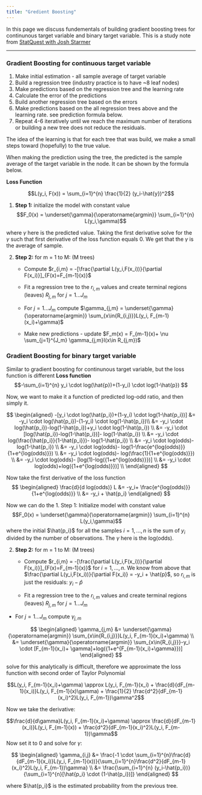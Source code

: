 ```yaml
---
title: "Gredient Boosting"
---
```


In this page we discuss fundementals of building gradient boosting trees for continunous target variable and binary target variable. This is a study note from [StatQuest with Josh Starmer](https://www.youtube.com/channel/UCtYLUTtgS3k1Fg4y5tAhLbw)

********

### Gradient Boosting for continuous target variable

1. Make initial estimation - all sample average of target variable
2. Build a regression tree (industry practice is to have ~8 leaf nodes)
3. Make predictions based on the regression tree and the learning rate
4. Calculate the error of the predictions
5. Build another regression tree based on the errors
6. Make predictions based on the all regression trees above and the learning rate. see prediction formula below.
7. Repeat 4-6 iteratively until we reach the maximum number of iterations or building a new tree does not reduce the residuals.

The idea of the learning is that for each tree that was build, we make a small steps toward (hopefully) to the true value.


When making the prediction using the tree, the predicted is the sample average of the target variable in the node. It can be shown by the formula below.

**Loss Function**

$$L(y_i, F(x)) = \sum_{i=1}^{n} \frac{1}{2} (y_i-\hat{y})^2$$

1. **Step 1:** initialize the model with constant value
$$F_0(x) = \underset{\gamma}{\operatorname{argmin}} \sum_{i=1}^{n} L(y_i,\gamma)$$

where $\gamma$ here is the predicted value. Taking the first derivative solve for the $\gamma$ such that first derivative of the loss function equals 0. We get that the $\gamma$ is the average of sample.

2. **Step 2:** for m = 1 to M: (M trees)

    * Compute 
$r_{i,m} = -[\frac{\partial L(y_i,F(x_i))}{\partial F(x_i)}]_{F(x)=F_{m-1}(x)}$

    * Fit a regression tree to the 
$r_{i,m}$ values and create terminal regions (leaves) 
$R_{j,m}$ for $j= 1...J_m$

    * For 
$j=1...J_m$ compute 
$\gamma_{j,m} = \underset{\gamma}{\operatorname{argmin}} \sum_{x\in{R_{i,j}}}L(y_i, F_{m-1}(x_i)+\gamma)$

    * Make new predictions - update 
$F_m(x) = F_{m-1}(x)+ \nu \sum_{j=1}^{J_m} \gamma_{j,m}I(x\in R_{j,m})$


### Gradient Boosting for binary target variable
Similar to gradient boosting for continunous target variable, but the loss function is different
**Loss function**
$$-\sum_{i=1}^{n} y_i \cdot log(\hat{p})+(1-y_i) \cdot log(1-\hat{p}) $$

Now, we want to make it a function of predicted log-odd ratio, and then simply it.


$$
\begin{aligned}
-[y_i \cdot log(\hat{p_i})+(1-y_i) \cdot log(1-\hat{p_i})] &=  -y_i \cdot log(\hat{p_i})-(1-y_i) \cdot log(1-\hat{p_i})\\
&= -y_i \cdot log(\hat{p_i})-log(1-\hat{p_i})+y_i \cdot log(1-\hat{p_i}) \\
&= -y_i \cdot [log(\hat{p_i})-log(1-\hat{p_i})]-  log(1-\hat{p_i}) \\
&= -y_i \cdot log(\frac{\hat{p_i}}{1-\hat{p_i}})-  log(1-\hat{p_i}) \\
&= -y_i \cdot log(odds)-  log(1-\hat{p_i}) \\
&= -y_i \cdot log(odds)- log(1-\frac{e^{log(odds)}}{1+e^{log(odds)}}) \\
&= -y_i \cdot log(odds)- log(\frac{1}{1+e^{log(odds)}}) \\
&= -y_i \cdot log(odds)- [log(1)-log({1+e^{log(odds)}})] \\
&= -y_i \cdot log(odds)+log({1+e^{log(odds)}})] \\
\end{aligned}
$$

Now take the first derivative of the loss function
$$
\begin{aligned}
\frac{d}{d log(odds)} L &= -y_i+ \frac{e^{log(odds)}}{1+e^{log(odds)}} \\
&= -y_i + \hat{p_i}
\end{aligned}
$$

Now we can do the 
1. Step 1: Initialize model with constant value 
$$F_0(x) = \underset{\gamma}{\operatorname{argmin}} \sum_{i=1}^{n} L(y_i,\gamma)$$
where the initial $\hat{p_i}$ for all the samples $i= 1,...,n$ is the sum of $y_i$ divided by the number of observations. The $\gamma$ here is the log(odds).

2. **Step 2:** for m = 1 to M: (M trees)
    * Compute 
$r_{i,m} = -[\frac{\partial L(y_i,F(x_i))}{\partial F(x_i)}]_{F(x)=F_{m-1}(x)}$
 for $i = 1,...,n$. We know from above that $\frac{\partial L(y_i,F(x_i))}{\partial F(x_i)} = -y_i + \hat{p}$, so $r_{i,m}$ is just the residuals: $y_i- \hat{p}$

    * Fit a regression tree to the 
$r_{i,m}$ values and create terminal regions (leaves) 
$R_{j,m}$ for $j= 1...J_m$

* For 
$j=1...J_m$ compute 
$\gamma_{j,m}$

$$
\begin{aligned}
\gamma_{j,m} &= \underset{\gamma}{\operatorname{argmin}} \sum_{x\in{R_{i,j}}}L(y_i, F_{m-1}(x_i)+\gamma) \\
&= \underset{\gamma}{\operatorname{argmin}} \sum_{x\in{R_{i,j}}}-y_i \cdot [F_{m-1}(x_i)+ \gamma]+log({1+e^{F_{m-1}(x_i)+\gamma}})]
\end{aligned}
$$

solve for this analytically is difficult, therefore we approximate the loss function with second order of Taylor Polynomial

$$L(y_i, F_{m-1}(x_i)+\gamma) \approx L(y_i, F_{m-1}(x_i) + \frac{d}{dF_{m-1}(x_i)}L(y_i, F_{m-1}(x)\gamma) + \frac{1}{2} \frac{d^2}{dF_{m-1}(x_i)^2}L(y_i, F_{m-1})\gamma^2$$
 
Now we take the derivative:

$$\frac{d}{d\gamma}L(y_i, F_{m-1}(x_i)+\gamma) \approx \frac{d}{dF_{m-1}(x_i)}L(y_i, F_{m-1}(x)) + \frac{d^2}{dF_{m-1}(x_i)^2}L(y_i, F_{m-1})\gamma$$
Now set it to 0 and solve for $\gamma$:

$$
\begin{aligned}
\gamma_{i,j} &= \frac{-1 \cdot \sum_{i=1}^{n}\frac{d}{dF_{m-1}(x_i)}L(y_i, F_{m-1}(x))}{\sum_{i=1}^{n}\frac{d^2}{dF_{m-1}(x_i)^2}L(y_i, F_{m-1})\gamma} \\
&= \frac{\sum_{i=1}^{n} (y_i-\hat{p_i})}{\sum_{i=1}^{n}[\hat{p_i} \cdot (1-\hat{p_i})]}
\end{aligned}
$$

where $\hat{p_i}$ is the estimated probability from the previous tree.
